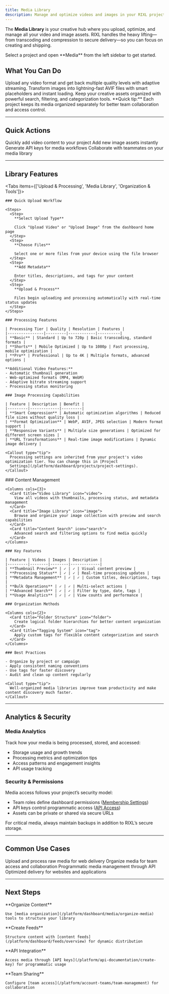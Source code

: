 ```yaml
---
title: Media Library
description: Manage and optimize videos and images in your RIXL projects with intelligent processing, secure delivery, and advanced organization tools.
---
```




The **Media Library** is your creative hub where you upload, optimize, and manage all your video and image assets. RIXL handles the heavy lifting—from transcoding and compression to secure delivery—so you can focus on creating and shipping.

<Callout type="info">
  Select a project and open **Media** from the left sidebar to get started.
</Callout>

## What You Can Do

<Columns cols={3}>
  <Card
    title="Video Processing"
    href="/en/platform/dashboard/media/upload-videos"
    icon="video"
  >
    Upload any video format and get back multiple quality levels with adaptive streaming.
  </Card>
  <Card
    title="Image Optimization"
    href="/en/platform/dashboard/media/upload-images"
    icon="image"
  >
    Transform images into lightning-fast AVIF files with smart placeholders and instant loading.
  </Card>
  <Card
    title="Library Organization"
    href="/en/platform/dashboard/media/organize-media"
    icon="folder"
  >
    Keep your creative assets organized with powerful search, filtering, and categorization tools.
  </Card>
</Columns>

<Callout type="tip">
  **Quick tip:** Each project keeps its media organized separately for better team collaboration and access control.
</Callout>

---

## Quick Actions

<Columns cols={2}>
  <Card
    title="Upload New Video"
    href="/en/platform/dashboard/media/upload-videos"
  >
    Quickly add video content to your project
  </Card>
  <Card
    title="Upload New Image"
    href="/en/platform/dashboard/media/upload-images"
  >
    Add new image assets instantly
  </Card>
  <Card
    title="Create API Key"
    href="/en/platform/api-documentation/create-key"
  >
    Generate API keys for media workflows
  </Card>
  <Card
    title="Invite Team Member"
    href="/en/platform/account-teams/organizations-overview"
  >
    Collaborate with teammates on your media library
  </Card>
</Columns>

---

## Library Features

<Tabs items={['Upload & Processing', 'Media Library', 'Organization & Tools']}>
  <Tab value="Upload & Processing">

    ### Quick Upload Workflow

    <Steps>
      <Step>
        **Select Upload Type**

        Click "Upload Video" or "Upload Image" from the dashboard home page
      </Step>
      <Step>
        **Choose Files**

        Select one or more files from your device using the file browser
      </Step>
      <Step>
        **Add Metadata**

        Enter titles, descriptions, and tags for your content
      </Step>
      <Step>
        **Upload & Process**

        Files begin uploading and processing automatically with real-time status updates
      </Step>
    </Steps>

    ### Processing Features

    | Processing Tier | Quality | Resolution | Features |
    |----------------|---------|------------|----------|
    | **Basic** | Standard | Up to 720p | Basic transcoding, standard formats |
    | **Shorts** | Mobile Optimized | Up to 1080p | Fast processing, mobile optimization |
    | **Pro** | Professional | Up to 4K | Multiple formats, advanced options |

    **Additional Video Features:**
    - Automatic thumbnail generation
    - Web-optimized formats (MP4, WebM)
    - Adaptive bitrate streaming support
    - Processing status monitoring

    ### Image Processing Capabilities

    | Feature | Description | Benefit |
    |---------|-------------|---------|
    | **Smart Compression** | Automatic optimization algorithms | Reduced file sizes without quality loss |
    | **Format Optimization** | WebP, AVIF, JPEG selection | Modern format support |
    | **Responsive Variants** | Multiple size generations | Optimized for different screen sizes |
    | **URL Transformations** | Real-time image modifications | Dynamic image delivery |

    <Callout type="tip">
      Processing settings are inherited from your project's video optimization tier. You can change this in [Project
      Settings](/platform/dashboard/projects/project-settings).
    </Callout>
  </Tab>

  <Tab value="Media Library">
    ### Content Management

    <Columns cols={3}>
      <Card title="Video Library" icon="video">
        View all videos with thumbnails, processing status, and metadata management
      </Card>
      <Card title="Image Library" icon="image">
        Browse and organize your image collection with preview and search capabilities
      </Card>
      <Card title="Content Search" icon="search">
        Advanced search and filtering options to find media quickly
      </Card>
    </Columns>

    ### Key Features

    | Feature | Videos | Images | Description |
    |---------|--------|--------|-------------|
    | **Thumbnail Preview** | ✓ | ✓ | Visual content preview |
    | **Processing Status** | ✓ | ✓ | Real-time processing updates |
    | **Metadata Management** | ✓ | ✓ | Custom titles, descriptions, tags |
    | **Bulk Operations** | ✓ | ✓ | Multi-select actions |
    | **Advanced Search** | ✓ | ✓ | Filter by type, date, tags |
    | **Usage Analytics** | ✓ | ✓ | View counts and performance |

  </Tab>

  <Tab value="Organization & Tools">

    ### Organization Methods

    <Columns cols={2}>
      <Card title="Folder Structure" icon="folder">
        Create logical folder hierarchies for better content organization
      </Card>
      <Card title="Tagging System" icon="tag">
        Apply custom tags for flexible content categorization and search
      </Card>
    </Columns>

    ### Best Practices

    - Organize by project or campaign
    - Apply consistent naming conventions
    - Use tags for faster discovery
    - Audit and clean up content regularly

    <Callout type="tip">
      Well-organized media libraries improve team productivity and make content discovery much faster.
    </Callout>
  </Tab>
</Tabs>

---

## Analytics & Security

### Media Analytics

Track how your media is being processed, stored, and accessed:

- Storage usage and growth trends
- Processing metrics and optimization tips
- Access patterns and engagement insights
- API usage tracking

### Security & Permissions

Media access follows your project’s security model:

- Team roles define dashboard permissions ([Membership Settings](/platform/account-teams/membership))
- API keys control programmatic access ([API Access](/platform/api-documentation/create-key))
- Assets can be private or shared via secure URLs

<Callout type="warning">
  For critical media, always maintain backups in addition to RIXL’s secure storage.
</Callout>


---

## Common Use Cases

<Columns cols={4}>
  <Card title="Content Creation" icon="upload">
    Upload and process raw media for web delivery
  </Card>
  <Card title="Team Collaboration" icon="users">
    Organize media for team access and collaboration
  </Card>
  <Card title="API Integration" icon="code">
    Programmatic media management through API
  </Card>
  <Card title="Content Distribution" icon="activity">
    Optimized delivery for websites and applications
  </Card>
</Columns>

---

## Next Steps

<Steps>
  <Step>
    **Organize Content**

    Use [media organization](/platform/dashboard/media/organize-media) tools to structure your library
  </Step>
  <Step>
    **Create Feeds**

    Structure content with [content feeds](/platform/dashboard/feeds/overview) for dynamic distribution
  </Step>
  <Step>
    **API Integration**

    Access media through [API keys](/platform/api-documentation/create-key) for programmatic usage
  </Step>
  <Step>
    **Team Sharing**

    Configure [team access](/platform/account-teams/team-management) for collaboration
  </Step>
</Steps>
